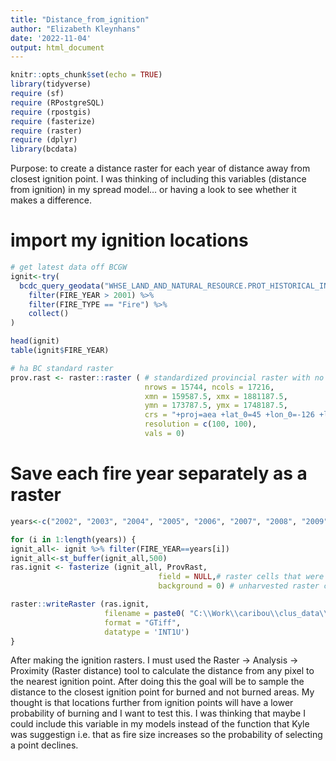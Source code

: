```yaml
---
title: "Distance_from_ignition"
author: "Elizabeth Kleynhans"
date: '2022-11-04'
output: html_document
---
```


```r
knitr::opts_chunk$set(echo = TRUE)
library(tidyverse)
require (sf)
require (RPostgreSQL)
require (rpostgis)
require (fasterize)
require (raster)
require (dplyr)
library(bcdata)
```

Purpose: to create a distance raster for each year of distance away from closest ignition point. I was thinking of including this variables (distance from ignition) in my spread model... or having a look to see whether it makes a difference. 

# import my ignition locations
```r
# get latest data off BCGW
ignit<-try(
  bcdc_query_geodata("WHSE_LAND_AND_NATURAL_RESOURCE.PROT_HISTORICAL_INCIDENTS_SP") %>%
    filter(FIRE_YEAR > 2001) %>%
    filter(FIRE_TYPE == "Fire") %>%
    collect()
)

head(ignit)
table(ignit$FIRE_YEAR)

# ha BC standard raster
prov.rast <- raster::raster ( # standardized provincial raster with no data in it
                              nrows = 15744, ncols = 17216, 
                              xmn = 159587.5, xmx = 1881187.5, 
                              ymn = 173787.5, ymx = 1748187.5, 
                              crs = "+proj=aea +lat_0=45 +lon_0=-126 +lat_1=50 +lat_2=58.5 +x_0=1000000 +y_0=0 +datum=NAD83 +units=m +no_defs", 
                              resolution = c(100, 100),                               
                              vals = 0)
```


# Save each fire year separately as a raster

```r


years<-c("2002", "2003", "2004", "2005", "2006", "2007", "2008", "2009", "2010", "2011", "2012", "2013", "2014", "2015", "2016","2017","2018", "2019", "2020", "2021")

for (i in 1:length(years)) {
ignit_all<- ignit %>% filter(FIRE_YEAR==years[i])
ignit_all<-st_buffer(ignit_all,500)
ras.ignit <- fasterize (ignit_all, ProvRast, 
                                 field = NULL,# raster cells that were cut get in 2017 get a value of 1
                                 background = 0) # unharvested raster cells get value = 0

raster::writeRaster (ras.ignit, 
                     filename = paste0( "C:\\Work\\caribou\\clus_data\\Fire\\Fire_sim_data\\tmp\\spread\\","rast_ignit_", years[i], ".tiff", sep=""), 
                     format = "GTiff", 
                     datatype = 'INT1U')
}
```


After making the ignition rasters. I must used the Raster -> Analysis -> Proximity (Raster distance) tool to calculate the distance from any pixel to the nearest ignition point. After doing this the goal will be to sample the distance to the closest ignition point for burned and not burned areas. My thought is that locations further from ignition points will have a lower probability of burning and I want to test this. I was thinking that maybe I could include this variable in my models instead of the function that Kyle was suggestign i.e. that as fire size increases so the probability of selecting a point declines. 

